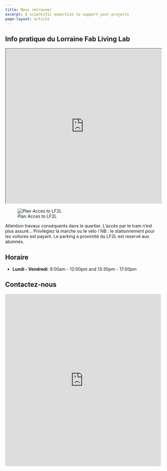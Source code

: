 ```yaml
---
title: Nous retrouver
excerpt: A scientific expertise to support your projects
page-layout: article
---
```



## Info pratique du Lorraine Fab Living Lab

<iframe src="https://www.google.com/maps/d/embed?mid=zjoguh0NVOXo.kZTYPT-5FrXA"  width="100%" height="500px"></iframe>

![Plan Acces to LF2L](images/6-info/plan-acces-LF2L.jpg)

::: {.callout-warning}
Attention travaux conséquents dans le quartier. L’accès par le tram n’est plus assuré… Privilégiez la marche ou le vélo ! NB : le stationnement pour les voitures est payant. Le parking a proximité du LF2L est reservé aux abonnés.
:::

## Horaire

- **Lundi - Vendredi**: 9:00am - 12:00pm and 13:30pm - 17:00pm 

## Contactez-nous 

<iframe height="557"
  allowTransparency="true"
  frameborder="0"
  scrolling="no"
  style="width:100%;border:none"
  src="https://lf2l.wufoo.com/embed/mspzvpa1bdexyq/">
<a href="https://lf2l.wufoo.com/forms/mspzvpa1bdexyq/"> Fill out my Wufoo form! </a>
</iframe>
